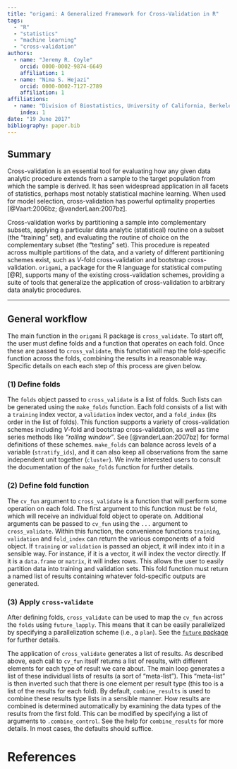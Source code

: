 ```yaml
---
title: "origami: A Generalized Framework for Cross-Validation in R"
tags:
  - "R"
  - "statistics"
  - "machine learning"
  - "cross-validation"
authors:
  - name: "Jeremy R. Coyle"
    orcid: 0000-0002-9874-6649
    affiliation: 1
  - name: "Nima S. Hejazi"
    orcid: 0000-0002-7127-2789
    affiliation: 1
affiliations:
  - name: "Division of Biostatistics, University of California, Berkeley"
    index: 1
date: "19 June 2017"
bibliography: paper.bib
---
```


## Summary

Cross-validation is an essential tool for evaluating how any given data analytic
procedure extends from a sample to the target population from which the sample
is derived. It has seen widespread application in all facets of statistics,
perhaps most notably statistical machine learning.  When used for model
selection, cross-validation has powerful optimality properties
[@Vaart:2006bz; @vanderLaan:2007bz].

Cross-validation works by partitioning a sample into complementary subsets,
applying a particular data analytic (statistical) routine on a subset (the
"training" set), and evaluating the routine of choice on the complementary
subset (the "testing" set). This procedure is repeated across multiple
partitions of the data, and a variety of different partitioning schemes exist,
such as $V$-fold cross-validation and bootstrap cross-validation. `origami`, a
package for the R language for statistical computing [@R], supports many of the
existing cross-validation schemes, providing a suite of tools that generalize
the application of cross-validation to arbitrary data analytic procedures.

---

## General workflow

The main function in the `origami` R package is `cross_validate`. To start off,
the user must define folds and a function that operates on each fold. Once
these are passed to `cross_validate`, this function will map the fold-specific
function across the folds, combining the results in a reasonable way. Specific
details on each each step of this process are given below.

### (1) Define folds

The `folds` object passed to `cross_validate` is a list of folds. Such lists can
be generated using the `make_folds` function. Each fold consists of a list
with a `training` index vector, a `validation` index vector, and a `fold_index`
(its order in the list of folds). This function supports a variety of
cross-validation schemes including $V$-fold and bootstrap cross-validation, as
well as time series methods like _"rolling window"_. See [@vanderLaan:2007bz]
for formal definitions of these schemes. `make_folds` can balance across levels
of a variable (`stratify_ids`), and it can also keep all observations from the
same independent unit together (`cluster`). We invite interested users to
consult the documentation of the `make_folds` function for further details.

### (2) Define fold function

The `cv_fun` argument to `cross_validate` is a function that will perform some
operation on each fold. The first argument to this function must be `fold`,
which will receive an individual fold object to operate on. Additional arguments
can be passed to `cv_fun` using the `...` argument to `cross_validate`. Within
this function, the convenience functions `training`, `validation` and
`fold_index` can return the various components of a fold object. If `training`
or `validation` is passed an object, it will index into it in a sensible way.
For instance, if it is a vector, it will index the vector directly. If it is a
`data.frame` or `matrix`, it will index rows. This allows the user to easily
partition data into training and validation sets. This fold function must return
a named list of results containing whatever fold-specific outputs are generated.

### (3) Apply `cross-validate`

After defining folds, `cross_validate` can be used to map the `cv_fun` across
the `folds` using `future_lapply`. This means that it can be easily parallelized
by specifying a parallelization scheme (i.e., a `plan`). See the [`future`
package](https://github.com/HenrikBengtsson/future) for further details.

The application of `cross_validate` generates a list of results. As described
above, each call to `cv_fun` itself returns a list of results, with different
elements for each type of result we care about. The main loop generates a list
of these individual lists of results (a sort of "meta-list"). This "meta-list"
is then inverted such that there is one element per result type (this too is a
list of the results for each fold). By default, `combine_results` is used to
combine these results type lists in a sensible manner. How results are combined
is determined automatically by examining the data types of the results from the
first fold. This can be modified by specifying a list of arguments to
`.combine_control`. See the help for `combine_results` for more details. In
most cases, the defaults should suffice.

\newpage

# References
